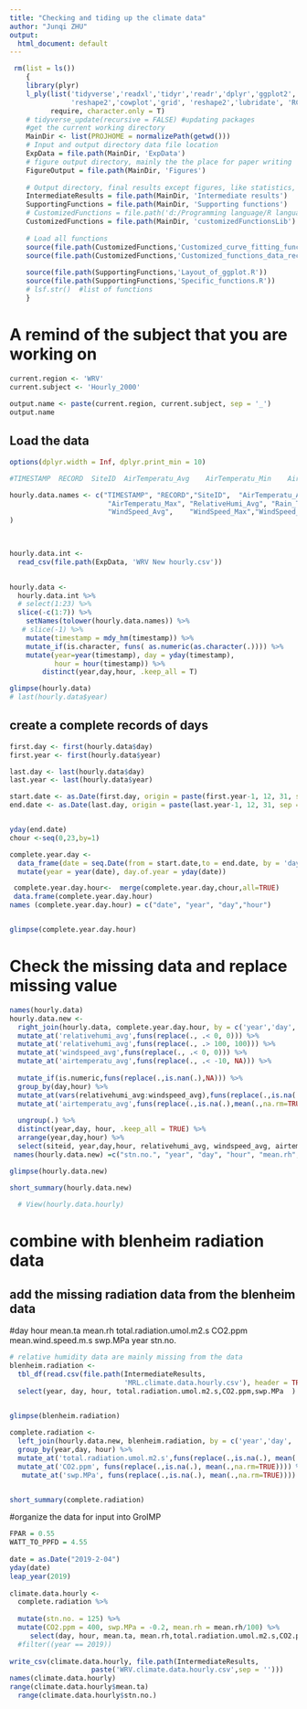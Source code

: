 ---
title: "Checking and tiding up the climate data"
author: "Junqi ZHU"
output:
  html_document: default
---

```{r, warning=FALSE, echo=FALSE, tidy=TRUE, error=FALSE, message=FALSE}
 rm(list = ls())
    {
    library(plyr)
    l_ply(list('tidyverse','readxl','tidyr','readr','dplyr','ggplot2','broom','ggthemes','plotly','purrr',
               'reshape2','cowplot','grid', 'reshape2','lubridate', 'RColorBrewer', 'datacheck'), 
          require, character.only = T)
    # tidyverse_update(recursive = FALSE) #updating packages
    #get the current working directory
    MainDir <- list(PROJHOME = normalizePath(getwd()))
    # Input and output directory data file location
    ExpData = file.path(MainDir, 'ExpData')
    # figure output directory, mainly the the place for paper writing 
    FigureOutput = file.path(MainDir, 'Figures')
    
    # Output directory, final results except figures, like statistics, and intermediate data set
    IntermediateResults = file.path(MainDir, 'Intermediate results')  
    SupportingFunctions = file.path(MainDir, 'Supporting functions')
    # CustomizedFunctions = file.path('d:/Programming language/R language/Customized function library/')
    CustomizedFunctions = file.path(MainDir, 'customizedFunctionsLib')
    
    # Load all functions
    source(file.path(CustomizedFunctions,'Customized_curve_fitting_functions.R'))
    source(file.path(CustomizedFunctions,'Customized_functions_data_reconstruction.R'))
    
    source(file.path(SupportingFunctions,'Layout_of_ggplot.R'))
    source(file.path(SupportingFunctions,'Specific_functions.R'))
    # lsf.str()  #list of functions
    } 
```

# A remind of the subject that you are working on
```{r}
current.region <- 'WRV'
current.subject <- 'Hourly_2000'
 
output.name <- paste(current.region, current.subject, sep = '_')
output.name

```

## Load the data
```{r, warning=FALSE, echo=FALSE, error=FALSE, message=FALSE}
options(dplyr.width = Inf, dplyr.print_min = 10)

#TIMESTAMP	RECORD	SiteID	AirTemperatu_Avg	AirTemperatu_Min	AirTemperatu_Max	RelativeHumi_Avg	Rain_Tot	Wetness_Avg	WindSpeed_Avg	WindSpeed_Max	WindSpeed_TMx	WindDirectio_Avg	BatteryVoltage

hourly.data.names <- c("TIMESTAMP",	"RECORD","SiteID",	"AirTemperatu_Avg",	"AirTemperatu_Min",	
                        "AirTemperatu_Max", "RelativeHumi_Avg", "Rain_Tot",	"Wetness_Avg",
                        "WindSpeed_Avg",	"WindSpeed_Max","WindSpeed_TMx",'WindDirectio_Avg',"BatteryVoltage"
)


 
hourly.data.int <- 
  read_csv(file.path(ExpData, 'WRV New hourly.csv')) 
 

hourly.data <-   
  hourly.data.int %>% 
  # select(1:23) %>% 
  slice(-c(1:7)) %>%
    setNames(tolower(hourly.data.names)) %>% 
   # slice(-1) %>% 
    mutate(timestamp = mdy_hm(timestamp)) %>% 
    mutate_if(is.character, funs( as.numeric(as.character(.)))) %>%
    mutate(year=year(timestamp), day = yday(timestamp), 
           hour = hour(timestamp)) %>% 
        distinct(year,day,hour, .keep_all = T)

glimpse(hourly.data)
# last(hourly.data$year)

```

## create a complete records of days

```{r, warning=FALSE, echo=FALSE, error=FALSE, message=FALSE}

first.day <- first(hourly.data$day)
first.year <- first(hourly.data$year)

last.day <- last(hourly.data$day)
last.year <- last(hourly.data$year)

start.date <- as.Date(first.day, origin = paste(first.year-1, 12, 31, sep = '-'))
end.date <- as.Date(last.day, origin = paste(last.year-1, 12, 31, sep = '-'))


yday(end.date)
chour <-seq(0,23,by=1)

complete.year.day <- 
  data_frame(date = seq.Date(from = start.date,to = end.date, by = 'day')) %>% 
  mutate(year = year(date), day.of.year = yday(date)) 

 complete.year.day.hour<-  merge(complete.year.day,chour,all=TRUE)
 data.frame(complete.year.day.hour)
names (complete.year.day.hour) = c("date", "year", "day","hour")


glimpse(complete.year.day.hour)

```

# Check the missing data and replace missing value
```{r, fig.width=15, fig.height=25,echo=FALSE}
 
names(hourly.data)
hourly.data.new <- 
  right_join(hourly.data, complete.year.day.hour, by = c('year','day', 'hour')) %>% 
  mutate_at('relativehumi_avg',funs(replace(., .< 0, 0))) %>% 
  mutate_at('relativehumi_avg',funs(replace(., .> 100, 100))) %>%   
  mutate_at('windspeed_avg',funs(replace(., .< 0, 0))) %>% 
  mutate_at('airtemperatu_avg',funs(replace(., .< -10, NA))) %>% 
  
  mutate_if(is.numeric,funs(replace(.,is.nan(.),NA))) %>% 
  group_by(day,hour) %>%
  mutate_at(vars(relativehumi_avg:windspeed_avg),funs(replace(.,is.na(.),mean(.,na.rm=TRUE))))%>%
  mutate_at('airtemperatu_avg',funs(replace(.,is.na(.),mean(.,na.rm=TRUE))))%>%
  
  ungroup(.) %>% 
  distinct(year,day, hour, .keep_all = TRUE) %>% 
  arrange(year,day,hour) %>% 
  select(siteid, year,day,hour, relativehumi_avg, windspeed_avg, airtemperatu_avg)
 names(hourly.data.new) =c("stn.no.", "year", "day", "hour", "mean.rh", "mean.wind.speed.m.s","mean.ta")

glimpse(hourly.data.new)

short_summary(hourly.data.new)  
 
  # View(hourly.data.hourly)
```


 

# combine with blenheim radiation data
## add the missing radiation data from the blenheim data
#day	hour	mean.ta	mean.rh	total.radiation.umol.m2.s	CO2.ppm	mean.wind.speed.m.s	swp.MPa	year	stn.no.

```{r,echo=FALSE, error=FALSE, message=FALSE, warning=FALSE}
# relative humidity data are mainly missing from the data
blenheim.radiation <- 
  tbl_df(read.csv(file.path(IntermediateResults, 
                            'MRL.climate.data.hourly.csv'), header = TRUE)) %>% 
  select(year, day, hour, total.radiation.umol.m2.s,CO2.ppm,swp.MPa  )
   

glimpse(blenheim.radiation)

complete.radiation <-
  left_join(hourly.data.new, blenheim.radiation, by = c('year','day', 'hour')) %>% 
  group_by(year,day, hour) %>% 
  mutate_at('total.radiation.umol.m2.s',funs(replace(.,is.na(.), mean(.,na.rm=TRUE)))) %>% 
  mutate_at('CO2.ppm', funs(replace(.,is.na(.), mean(.,na.rm=TRUE)))) %>% 
   mutate_at('swp.MPa', funs(replace(.,is.na(.), mean(.,na.rm=TRUE))))  


short_summary(complete.radiation)  

```
#organize the data for input into GroIMP 
```{r, fig.width=15, fig.height=25,echo=FALSE}
FPAR = 0.55
WATT_TO_PPFD = 4.55
    
date = as.Date("2019-2-04")
yday(date)
leap_year(2019)
  
climate.data.hourly <- 
  complete.radiation %>% 
  
  mutate(stn.no. = 125) %>%
  mutate(CO2.ppm = 400, swp.MPa = -0.2, mean.rh = mean.rh/100) %>% 
     select(day, hour, mean.ta, mean.rh,total.radiation.umol.m2.s,CO2.ppm, mean.wind.speed.m.s, swp.MPa, year, stn.no.) #%>%
  #filter((year == 2019))
    
write_csv(climate.data.hourly, file.path(IntermediateResults, 
                    paste('WRV.climate.data.hourly.csv',sep = '')))        
names(climate.data.hourly)
range(climate.data.hourly$mean.ta)
  range(climate.data.hourly$stn.no.)
```